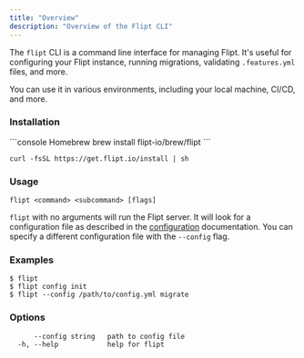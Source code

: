 ```yaml
---
title: "Overview"
description: "Overview of the Flipt CLI"
---
```


The `flipt` CLI is a command line interface for managing Flipt. It's useful for configuring your Flipt instance, running migrations, validating `.features.yml` files, and more.

You can use it in various environments, including your local machine, CI/CD, and more.

### Installation

<CodeGroup>
```console Homebrew
brew install flipt-io/brew/flipt
```

```console Binary
curl -fsSL https://get.flipt.io/install | sh
```

</CodeGroup>

### Usage

```
flipt <command> <subcommand> [flags]
```

`flipt` with no arguments will run the Flipt server. It will look for a configuration file as described in the [configuration](/configuration/overview#configuration-file) documentation. You can specify a different configuration file with the `--config` flag.

### Examples

```
$ flipt
$ flipt config init
$ flipt --config /path/to/config.yml migrate
```

### Options

```
      --config string   path to config file
  -h, --help            help for flipt
```
